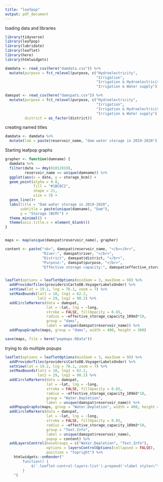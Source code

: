 ```yaml
---
title: "leafpop"
output: pdf_document
---
```


loading data and libraries

```r
library(tidyverse)
library(leafpop)
library(lubridate)
library(leaflet)
library(here)
library(htmlwidgets)
```

```r
damdata <- read_csv(here("damdata.csv")) %>%
  mutate(purpose = fct_relevel(purpose, c("Hydroelectricity",
                                          "Irrigation",
                                          "Irrigation & Hydroelectricity",
                                          "Irrigation & Water supply")))

damspat <- read_csv(here("damspats.csv")) %>%
  mutate(purpose = fct_relevel(purpose, c("Hydroelectricity",
                                          "Irrigation",
                                          "Irrigation & Hydroelectricity",
                                          "Irrigation & Water supply")),
         district = as_factor(district))
```


creating named titles

```r
damdata <- damdata %>%
  mutate(lab = paste(reservoir_name, "dam water storage in 2019-2020"))
```


Starting leafpop graphs 

```r
grapher <- function(damname) {
  damdata %>%
  filter(date >= dmy(01012019),
         reservoir_name == unique(damname)) %>%
  ggplot(aes(x = date, y = storage_bcm)) +
  geom_point(alpha = 0.8, 
             fill = "#1BC0C2",
             shape = 21,
             size = 3) +
  geom_line()+
  labs(title = "Dam water storage in 2019-2020",
       subtitle = paste(unique(damname), "Dam"),
       y = "Storage (BCM)") +
  theme_minimal() +
  theme(axis.title.x = element_blank())
}


maps <- map(unique(damspat$reservoir_name), grapher)

```


```r
content <- paste("<b>", damspat$reservoir_name, "</b></br>",
                 "River:", damspat$river, "</br>",
                 "District", damspat$district, "</br>",
                 "Purpose:", damspat$purpose, "</br>",
                 "Effective storage capacity:", damspat$effective_storage_capacity_109m3, "BCM")


leaflet(options = leafletOptions(minZoom = 3, maxZoom = 9)) %>%
  addProviderTiles(providers$CartoDB.VoyagerLabelsUnder) %>%
  setView(lat = 19.2, lng = 76.1, zoom = 7) %>%
  setMaxBounds(lat1 = 10, lng1 = 62.2,
               lat2 = 29, lng2 = 90.2) %>%
  addCircleMarkers(data = damspat,
                   lat = ~lat, lng = ~long,
                   stroke = FALSE, fillOpacity = 0.65,
                   radius = ~effective_storage_capacity_109m3*10,
                   group = "dams",
                   label = unique(damspat$reservoir_name)) %>%
  addPopupGraphs(maps, group = "dams", width = 400, height = 300)

```


```r
save(maps, file = here("popmaps.RData"))
```


trying to do multiple popups

```r
leaflet(options = leafletOptions(minZoom = 3, maxZoom = 9)) %>%
  addProviderTiles(providers$CartoDB.VoyagerLabelsUnder) %>%
  setView(lat = 19.2, lng = 76.1, zoom = 7) %>%
  setMaxBounds(lat1 = 10, lng1 = 62.2,
               lat2 = 29, lng2 = 90.2) %>%
  addCircleMarkers(data = damspat,
                   lat = ~lat, lng = ~long,
                   stroke = FALSE, fillOpacity = 0.65,
                   radius = ~effective_storage_capacity_109m3*10,
                   group = "Water.Depletion",
                   label = unique(damspat$reservoir_name)) %>%
  addPopupGraphs(maps, group = "Water.Depletion", width = 400, height = 300) %>%
  addCircleMarkers(data = damspat,
                   lat = ~lat, lng = ~long,
                   stroke = FALSE, fillOpacity = 0.65,
                   radius = ~effective_storage_capacity_109m3*10,
                   group = "Text.Info",
                   label = unique(damspat$reservoir_name),
                   popup = content) %>%
  addLayersControl(baseGroups = c("Water.Depletion", "Text.Info"),
                   options = layersControlOptions(collapsed = FALSE),
                   position = "topright") %>%
    htmlwidgets::onRender("
        function() {
            $('.leaflet-control-layers-list').prepend('<label style=\"text-align:center\"><u><b>Toggle Popups</b></u></label>');
        }
    ")
```

